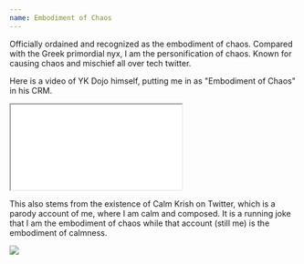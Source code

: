```yaml
---
name: Embodiment of Chaos
---
```



<article>
Officially ordained and recognized as the embodiment of chaos. Compared with the Greek primordial nyx, I am the personification of chaos. Known for causing chaos and mischief all over tech twitter.

Here is a video of YK Dojo himself, putting me in as "Embodiment of Chaos" in his CRM.

<iframe src={`https://clips.twitch.tv/embed?clip=SpookySwissRedpandaChocolateRain-JDBH71SmmRRDzeL_&parent=kkrishguptaa.github.io&parent=localhost`} allowfullscreen="false" scrolling="no" className='h-auto w-full max-w-200 aspect-video'></iframe>

This also stems from the existence of Calm Krish on Twitter, which is a parody account of me, where I am calm and composed. It is a running joke that I am the embodiment of chaos while that account (still me) is the embodiment of calmness.

<a href="https://twitter.com/krshkalm" target="_blank" rel="noopener noreferrer">
  <img className='max-w-200 rounded-lg' src={KrshKalm.src} />
</a>
</article>


